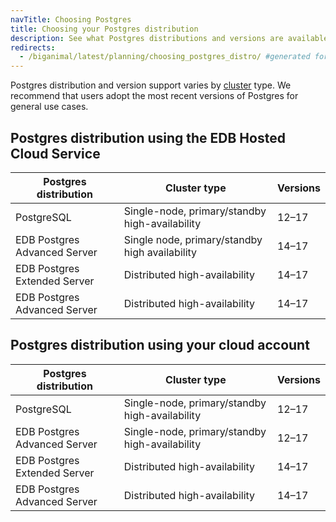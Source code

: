 ```yaml
---
navTitle: Choosing Postgres
title: Choosing your Postgres distribution
description: See what Postgres distributions and versions are available based on your deployment and availability choices.
redirects:
  - /biganimal/latest/planning/choosing_postgres_distro/ #generated for BigAnimal URL path removal branch
---
```


Postgres distribution and version support varies by [cluster](/edb-postgres-ai/cloud-service/references/supported_cluster_types/) type.
We recommend that users adopt the most recent versions of Postgres for general use cases.

## Postgres distribution using the EDB Hosted Cloud Service

| Postgres distribution        | Cluster type                                   | Versions |
| ---------------------------- | ---------------------------------------------- | -------- |
| PostgreSQL                   | Single-node, primary/standby high-availability | 12–17    |
| EDB Postgres Advanced Server | Single node, primary/standby high availability | 14–17    |
| EDB Postgres Extended Server | Distributed high-availability                  | 14–17    |
| EDB Postgres Advanced Server | Distributed high-availability                  | 14–17    |

## Postgres distribution using your cloud account

| Postgres distribution        | Cluster type                                   | Versions |
| ---------------------------- | ---------------------------------------------- | -------- |
| PostgreSQL                   | Single-node, primary/standby high-availability | 12–17    |
| EDB Postgres Advanced Server | Single-node, primary/standby high-availability | 12–17    |
| EDB Postgres Extended Server | Distributed high-availability                  | 14–17    |
| EDB Postgres Advanced Server | Distributed high-availability                  | 14–17    |
